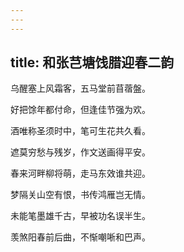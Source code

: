 ```yaml
---
---
---
```

title: 和张芑塘饯腊迎春二韵
---



乌醒塞上风霜客，五马堂前苜蓿盤。

好把馀年都付命，但逢佳节强为欢。

酒唯称圣须时中，笔可生花共久看。

遮莫穷愁与残岁，作文送画得平安。

春来河畔柳将萌，走马东效谁共迎。

梦隔关山空有恨，书传鸿雁岂无情。

未能笔墨雄千古，早被功名误半生。

羡煞阳春前后曲，不惭嘲唽和巴声。